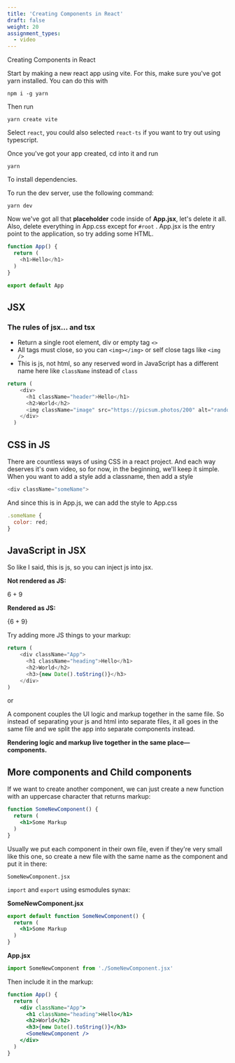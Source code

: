 ```yaml
---
title: 'Creating Components in React'
draft: false
weight: 20
assignment_types: 
  - video
---
```


Creating Components in React

<YouTube videoId="PbkwqVZsUgs"></YouTube>



Start by making a new react app using vite. For this, make sure you've got yarn installed. You can do this with 

```
npm i -g yarn
```

Then run 

```
yarn create vite
```

Select `react`, you could also selected `react-ts` if you want to try out using typescript. 

Once you've got your app created, cd into it and run 

```
yarn
```

To install dependencies.

To run the dev server, use the following command:

```
yarn dev
```

Now we've got all that **placeholder** code inside of **App.jsx**, let's delete it all. Also, delete everything in App.css except for `#root` . App.jsx is the entry point to the application, so try adding some HTML.

```js
function App() {
  return (
    <h1>Hello</h1>
  )
}

export default App
```

## JSX

### The rules of jsx... and tsx

* Return a single root element, div or empty tag `<>`
* All tags must close, so you can `<img></img>` or self close tags like `<img />`
* This is js, not html, so any reserved word in JavaScript has a different name here like `className` instead of `class`

```js
return (
    <div>
      <h1 className="header">Hello</h1>
      <h2>World</h2>
      <img className="image" src="https://picsum.photos/200" alt="random"></img>
    </div>
  )
```

## CSS in JS

There are countless ways of using CSS in a react project. And each way deserves it's own video, so for now, in the beginning, we'll keep it simple. When you want to add a style add a classname, then add a style

```js
<div className="someName">
```

And since this is in App.js, we can add the style to App.css

```js
.someName {
  color: red;
}
```

## JavaScript in JSX

So like I said, this is js, so you can inject js into jsx. 

**Not rendered as JS:**

<p>6 + 9</p>

**Rendered as JS:**

<p>{6 + 9}</p>

Try adding more JS things to your markup:

```js
return (
    <div className="App">
      <h1 className="heading">Hello</h1>
      <h2>World</h2>
      <h3>{new Date().toString()}</h3>
    </div>
)
```

or 

A component couples the UI logic and markup together in the same file. So instead of separating your js and html into separate files, it all goes in the same file and we split the app into separate components instead. 

**Rendering logic and markup live together in the same place—components.**


## More components and Child components

If we want to create another component, we can just create a new function with an uppercase character that returns markup:

```jsx
function SomeNewComponent() {
  return (
    <h1>Some Markup
  )
}
```

Usually we put each component in their own file, even if they're very small like this one, so create a new file with the same name as the component and put it in there:

```
SomeNewComponent.jsx
```

`import` and `export` using esmodules synax:

**SomeNewComponent.jsx**
```jsx
export default function SomeNewComponent() {
  return (
    <h1>Some Markup
  )
}
```

**App.jsx**
```jsx
import SomeNewComponent from './SomeNewComponent.jsx'
```


Then include it in the markup:

```jsx
function App() {
  return (
    <div className="App">
      <h1 className="heading">Hello</h1>
      <h2>World</h2>
      <h3>{new Date().toString()}</h3>
      <SomeNewComponent />
    </div>
  )
}
```